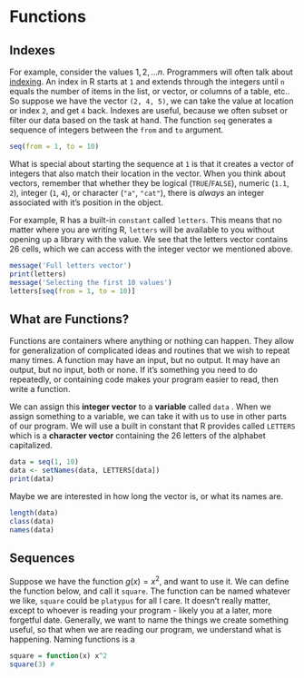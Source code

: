 # Functions {#functions}

## Indexes

For example, consider the values $1, 2, … n$. Programmers will often talk about [indexing](https://rspatial.org/intr/4-indexing.html). An index in R starts at `1` and extends through the integers until `n` equals the number of items in the list, or vector, or columns of a table, etc.. So suppose we have the vector `(2, 4, 5)`, we can take the value at location or index `2`, and get `4` back. Indexes are useful, because we often subset or filter our data based on the task at hand. The function `seq` generates a sequence of integers between the `from` and `to` argument. 

```r
seq(from = 1, to = 10)
```

What is special about starting the sequence at `1` is that it creates a vector of integers that also match their location in the vector. When you think about vectors, remember that whether they be logical (`TRUE`/`FALSE`), numeric (`1.1`, `2`), integer (`1`, `4`), or character (`"a"`, `"cat"`), there is _always_ an integer associated with it's position in the object.

For example, R has a built-in `constant` called `letters`. This means that no matter where you are writing R, `letters` will be available to you without opening up a library with the value. We see that the letters vector contains 26 cells, which we can access with the integer vector we mentioned above. 

```r
message('Full letters vector')
print(letters)
message('Selecting the first 10 values')
letters[seq(from = 1, to = 10)]
```

## What are Functions?

Functions are containers where anything or nothing can happen. They allow for generalization of complicated ideas and routines that we wish to repeat many times. A function may have an input, but no output. It may have an output, but no input, both or none. If it's something you need to do repeatedly, or containing code makes your program easier to read, then write a function.


We can assign this **integer vector** to a **variable** called `data` . When we assign something to a variable, we can take it with us to use in other parts of our program. We will use a built in constant that R provides called `LETTERS` which is a **character vector** containing the 26 letters of the alphabet capitalized.

```r
data = seq(1, 10)
data <- setNames(data, LETTERS[data])
print(data)
```

Maybe we are interested in how long the vector is, or what its names are.

```r
length(data)
class(data)
names(data)
```

## Sequences

Suppose we have the function $g(x) = x^2$, and want to use it. We can define the function below, and call it `square`. The function can be named whatever we like, `square` could be `platypus` for all I care. It doesn't really matter, except to whoever is reading your program - likely you at a later, more forgetful date. Generally, we want to name the things we create something useful, so that when we are reading our program, we understand what is happening. Naming functions is a

```r
square = function(x) x^2 
square(3) # 
```
